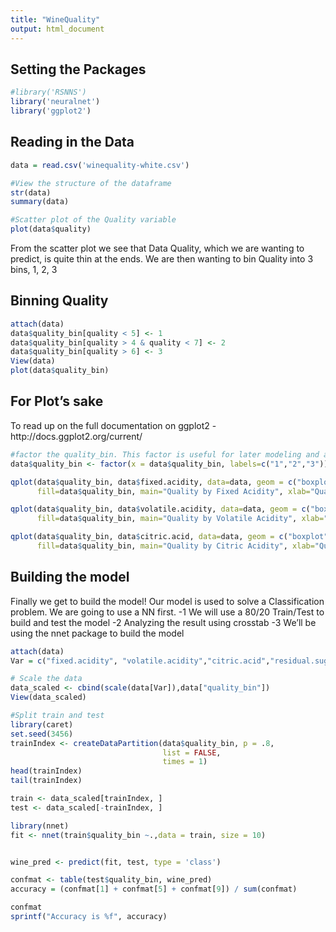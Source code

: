 ```yaml
---
title: "WineQuality"
output: html_document
---
```


Setting the Packages
----------------------
```r
#library('RSNNS')
library('neuralnet')
library('ggplot2')
```

Reading in the Data
------------------------
```r
data = read.csv('winequality-white.csv')

#View the structure of the dataframe
str(data)
summary(data)

#Scatter plot of the Quality variable
plot(data$quality)
```
From the scatter plot we see that Data Quality, which we are wanting to predict, is quite thin at the ends.
We are then wanting to bin Quality into 3 bins, 1, 2, 3

Binning Quality
-----------------------
```r
attach(data)
data$quality_bin[quality < 5] <- 1
data$quality_bin[quality > 4 & quality < 7] <- 2
data$quality_bin[quality > 6] <- 3
View(data)
plot(data$quality_bin)
```

For Plot's sake
-----------------------
To read up on the full documentation on ggplot2 - http://docs.ggplot2.org/current/
```r
#factor the quality_bin. This factor is useful for later modeling and also plotting with qplot
data$quality_bin <- factor(x = data$quality_bin, labels=c("1","2","3"))

qplot(data$quality_bin, data$fixed.acidity, data=data, geom = c("boxplot", "jitter"), 
      fill=data$quality_bin, main="Quality by Fixed Acidity", xlab="Quality", ylab="Fixed Acidity")

qplot(data$quality_bin, data$volatile.acidity, data=data, geom = c("boxplot", "jitter"), 
      fill=data$quality_bin, main="Quality by Volatile Acidity", xlab="Quality", ylab="Fixed Acidity")

qplot(data$quality_bin, data$citric.acid, data=data, geom = c("boxplot", "jitter"), 
      fill=data$quality_bin, main="Quality by Citric Acidity", xlab="Quality", ylab="Fixed Acidity")
```

Building the model
---------------------------
Finally we get to build the model! 
Our model is used to solve a Classification problem. We are going to use a NN first.
-1 We will use a 80/20 Train/Test to build and test the model
-2 Analyzing the result using crosstab
-3 We'll be using the nnet package to build the model
```r
attach(data)
Var = c("fixed.acidity", "volatile.acidity","citric.acid","residual.sugar","chlorides","free.sulfur.dioxide","total.sulfur.dioxide","density", "pH", "sulphates","alcohol")

# Scale the data
data_scaled <- cbind(scale(data[Var]),data["quality_bin"])
View(data_scaled)

#Split train and test
library(caret)
set.seed(3456)
trainIndex <- createDataPartition(data$quality_bin, p = .8,
                                  list = FALSE,
                                  times = 1)
head(trainIndex)
tail(trainIndex)

train <- data_scaled[trainIndex, ]
test <- data_scaled[-trainIndex, ]

library(nnet)
fit <- nnet(train$quality_bin ~.,data = train, size = 10)


wine_pred <- predict(fit, test, type = 'class')

confmat <- table(test$quality_bin, wine_pred)
accuracy = (confmat[1] + confmat[5] + confmat[9]) / sum(confmat)

confmat
sprintf("Accuracy is %f", accuracy) 
```